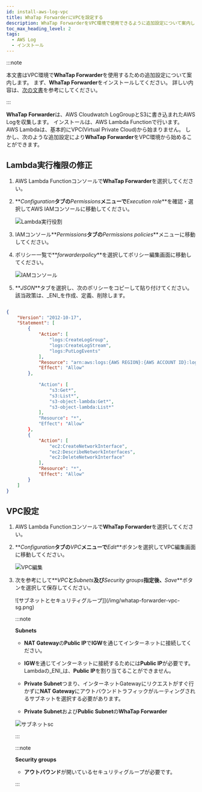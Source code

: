 ```yaml
---
id: install-aws-log-vpc
title: WhaTap ForwarderにVPCを設定する
description: WhaTap ForwarderをVPC環境で使用できるように追加設定について案内します。
toc_max_heading_level: 2
tags:
  - AWS Log
  - インストール
---
```


:::note

本文書は<span class='vpcbold'>VPC</span>環境で**WhaTap Forwarder**を使用するための追加設定について案内します。 まず、**WhaTap Forwarder**をインストールしてください。 詳しい内容は、[次の文書](../aws-log/install-aws-log#install-whatap-forwarder)を参考にしてください。

:::

**WhaTap Forwarder**は、AWS Cloudwatch LogGroupとS3に書き込まれたAWS Logを収集します。 インストールは、AWS Lambda Functionで行います。 AWS Lambdaは、基本的に<span class='vpcbold'>VPC</span>(Virtual Private Cloud)から始まりません。 しかし、次のような追加設定により**WhaTap Forwarder**を<span class='vpcbold'>VPC</span>環境から始めることができます。

## Lambda実行権限の修正

1.  AWS Lambda Functionコンソールで**WhaTap Forwarder**を選択してください。

2.  **_Configuration_**タブの**_Permissions_**メニューで**_Execution role_**を確認・選択してAWS IAMコンソールに移動してください。

    ![Lambda実行役割](/img/whatap-forwarder-vpc-lambda.png)

3.  IAMコンソール**_Permissions_**タブの**_Permissions policies_**メニューに移動してください。 

4.  ポリシー一覧で**_forwarderpolicy_**を選択してポリシー編集画面に移動してください。

    ![IAMコンソール](/img/whatap-forwarder-vpc-aws-iam.png)

5.  **_JSON_**タブを選択し、次のポリシーをコピーして貼り付けてください。 該当政策は、_ENI_を作成、定義、削除します。

```json title='IAM Policy'

{
    "Version": "2012-10-17",
    "Statement": [
        {
            "Action": [
                "logs:CreateLogGroup",
                "logs:CreateLogStream",
                "logs:PutLogEvents"
            ],
            "Resource": "arn:aws:logs:{AWS REGION}:{AWS ACCOUNT ID}:log-group:/aws/lambda/*",
            "Effect": "Allow"
        },
        
            "Action": [
                "s3:Get*",
                "s3:List*",
                "s3-object-lambda:Get*",
                "s3-object-lambda:List*"
            ],
            "Resource": "*",
            "Effect": "Allow"
        },
        {
            "Action": [
                "ec2:CreateNetworkInterface",
                "ec2:DescribeNetworkInterfaces",
                "ec2:DeleteNetworkInterface"
            ],
            "Resource": "*",
            "Effect": "Allow"
        }
    ]
}

```

## VPC設定

<div class ='vpcb'>

1.  AWS Lambda Functionコンソールで**WhaTap Forwarder**を選択してください。

2.  **_Configuration_**タブの**_VPC_**メニューで**_Edit_**ボタンを選択してVPC編集画面に移動してください。

    ![VPC編集](/img/whatap-forwarder-vpc-edit.png)

3.  次を参考にして**_VPC_**と**_Subnets_**及び**_Security groups_**指定後、**_Save_**ボタンを選択して保存してください。

    ![サブネットとセキュリティグループ]](/img/whatap-forwarder-vpc-sg.png)

    :::note

    **Subnets**

    -   **NAT Gateway**の**Public IP**で**IGW**を通じてインターネットに接続してください。

    -   **IGW**を通じてインターネットに接続するためには**Public IP**が必要です。 Lambdaの_ENI_は、**Public IP**を割り当てることができません。

    -   **Private Subnet**つまり、インターネットGatewayにリクエストがすぐ行かずに**NAT Gateway**にアウトバウンドトラフィックがルーティングされるサブネットを選択する必要があります。

    -   **Private Subnet**および**Public Subnet**の**WhaTap Forwarder**

    ![サブネットsc](/img/whatap-forwarder-subnet.png)

    :::

    :::note

    **Security groups**

    -   **アウトバウンド**が開いているセキュリティグループが必要です。

    :::

</div>

<!-- 

#### Subnets

* **NAT Gateway**의 **Public IP**로 **IGW**를 통해 인터넷에 접속하세요.

* **IGW**を通じてインターネットに接続するためには**Public IP**が必要です。 Lambdaの*ENI*は、**Public IP**を割り当てることができません。

* **Private Subnet**つまりインターネットGatewayにリクエストがすぐ行かずに**NAT Gateway**にアウトバウンドトラフィックがルーティングされるサブネットを選択する必要があります。

* **Private Subnet**及び**Public Subnet**の**WhaTap Forwarder**

  ![サブネットsc](/img/whatap-forwarder-subnet.png)

#### Security groups

* **アウトバウンド**が開いているセキュリティグループが必要です。

-->

<!-- 

  ![보안 그룹](/img/whatap-forwarder-vpc-sg-outbound.png)

-->
